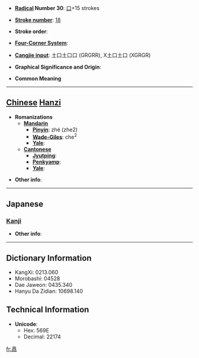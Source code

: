 * '''[[Wiktionary:Chinese radical index| Radical]] Number 30''': [[Wiktionary:Chinese radical index 口|口]]+15 strokes

* '''[[Wiktionary:Chinese total strokes index|Stroke number]]''': [[Wiktionary:Chinese total strokes index 18|18]]

* '''Stroke order''': 

* '''[[Wiktionary:Chinese four corner index|Four-Corner System]]''': 

* '''[[Wiktionary:Chinese Cangjie index|Cangjie input]]''': 土口土口口 (GRGRR), X土口土口 (XGRGR)

* '''Graphical Significance and Origin''': 

* '''Common Meaning'''

----

== [[Chinese]] [[Hanzi]] ==

* '''Romanizations'''
** '''[[Mandarin]]'''
*** '''[[Pinyin]]''': zhé (zhe2)
*** '''[[Wade-Giles]]''': che<sup>2</sup>
*** '''[[Yale]]''': 
** '''[[Cantonese]]'''
*** '''[[Jyutping]]''':
*** '''[[Penkyamp]]''': 
*** '''[[Yale]]''': 

* '''Other info''': 

----

==Japanese==
===[[Kanji]]===
{{kanji|on readings=[[てつ]] (tetsu)|kun readings=}}

* '''Other info''':  

----

== Dictionary Information ==

* KangXi: 0213.060
* Morobashi: 04528
* Dae Jaweon: 0435.340
* Hanyu Da Zidian: 10698.140

== Technical Information ==

* '''Unicode''':
** Hex: 569E
** Decimal: 22174

[[fr:嚞]]